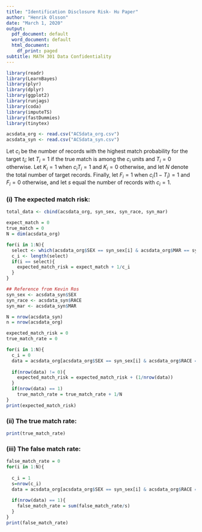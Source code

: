 ```yaml
---
title: "Identification Disclosure Risk- Hu Paper"
author: "Henrik Olsson"
date: "March 1, 2020"
output:
  pdf_document: default
  word_document: default
  html_document:
    df_print: paged
subtitle: MATH 301 Data Confidentiality
---
```


```r
library(readr)
library(LearnBayes)
library(plyr)
library(dplyr)
library(ggplot2)
library(runjags)
library(coda)
library(imputeTS)
library(fastDummies)
library(tinytex)
```

```r
acsdata_org <- read.csv("ACSdata_org.csv")
acsdata_syn <- read.csv("ACSdata_syn.csv")
```


Let $c_i$ be the number of records with the highest match probability for the target $t_i$; let $T_i = 1$ if the true match is among the $c_i$ units and $T_i = 0$ otherwise. Let $K_i = 1$ when $c_iT_i = 1$ and $K_i = 0$ otherwise, and let $N$ denote the total number of target records. Finally, let $F_i = 1$ when $c_i(1-T_i) = 1$ and $F_i = 0$ otherwise, and let $s$ equal the number of records with $c_i = 1$.

### (i) The expected match risk:


```r
total_data <- cbind(acsdata_org, syn_sex, syn_race, syn_mar)

expect_match = 0
true_match = 0
N = dim(acsdata_org)

for(i in 1:N){
  select <- which(acsdata_org$SEX == syn_sex[i] & acsdata_org$MAR == syn_mar[i] & acsdata_org$RACE == syn_race[i])
  c_i <- length(select)
  if(i == select){
    expected_match_risk = expect_match + 1/c_i
  }
}
```





```r
## Reference from Kevin Ros
syn_sex <- acsdata_syn$SEX 
syn_race <- acsdata_syn$RACE
syn_mar <- acsdata_syn$MAR

N = nrow(acsdata_syn)
n = nrow(acsdata_org)

expected_match_risk = 0
true_match_rate = 0

for(i in 1:N){
  c_i = 0
  data = acsdata_org[acsdata_org$SEX == syn_sex[i] & acsdata_org$RACE == syn_race[i] & acsdata_org$MAR == syn_mar[i],]
  
  if(nrow(data) != 0){
    expected_match_risk = expected_match_risk + (1/nrow(data))
  }
  if(nrow(data) == 1)
    true_match_rate = true_match_rate + 1/N
}
print(expected_match_risk)
```


### (ii) The true match rate:

```r
print(true_match_rate)

```


### (iii) The false match rate:

```r
false_match_rate = 0
for(i in 1:N){
  
  c_i = 1
  s=nrow(c_i)
  data = acsdata_org[acsdata_org$SEX == syn_sex[i] & acsdata_org$RACE == syn_race[i] & acsdata_org$MAR == syn_mar[i],]
  
  if(nrow(data) == 1){
    false_match_rate = sum(false_match_rate/s) 
  }
}
print(false_match_rate)
```

